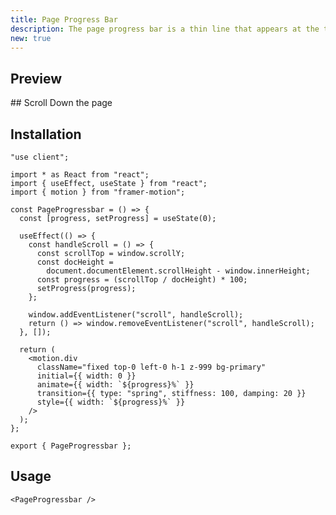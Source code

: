 ```yaml
---
title: Page Progress Bar
description: The page progress bar is a thin line that appears at the top of the page to indicate the page progress as we scroll.
new: true
---
```




## Preview

<PreviewContainer className="z-999 h-[50rem]">
  <PageProgressbar />
  ## Scroll Down the page
</PreviewContainer>

## Installation

```tsx tab="Manually" title="PageProgressbar.tsx"
"use client";

import * as React from "react";
import { useEffect, useState } from "react";
import { motion } from "framer-motion";

const PageProgressbar = () => {
  const [progress, setProgress] = useState(0);

  useEffect(() => {
    const handleScroll = () => {
      const scrollTop = window.scrollY;
      const docHeight =
        document.documentElement.scrollHeight - window.innerHeight;
      const progress = (scrollTop / docHeight) * 100;
      setProgress(progress);
    };

    window.addEventListener("scroll", handleScroll);
    return () => window.removeEventListener("scroll", handleScroll);
  }, []);

  return (
    <motion.div
      className="fixed top-0 left-0 h-1 z-999 bg-primary"
      initial={{ width: 0 }}
      animate={{ width: `${progress}%` }}
      transition={{ type: "spring", stiffness: 100, damping: 20 }}
      style={{ width: `${progress}%` }}
    />
  );
};

export { PageProgressbar };
```

## Usage

```tsx tab="App.tsx"
<PageProgressbar />
```
